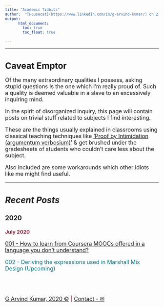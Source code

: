 ```yaml
---
title: "Academic Tidbits"
author:  "[Housecat](https://www.linkedin.com/in/g-arvind-kumar/) on 27 July 2020"
output: 
      html_document:
        toc: true
        toc_float: true
    
---
```

  
----
  
# Caveat Emptor

<font size=4> 
  
Of the many extraordinary qualities I possess, asking stupid questions is the one which
I'm really proud of. Such a quality is deemed valuable in a slave to an excessively inquiring mind. 

In the spirit of disorganized inquiry, this page will contain posts on trivial stuff related to subjects I find interesting.

These are the things usually explained in classrooms using classical teaching techniques like ['Proof by Intimidation (argumentum verbosium)'](https://ocw.mit.edu/courses/electrical-engineering-and-computer-science/6-042j-mathematics-for-computer-science-fall-2010/video-lectures/lecture-3-strong-induction/MIT6_042JF10_proof.pdf) & get brushed under the gradesheets of students who couldn't care less about the subject.

Also included are some workarounds which other idiots like me might find useful.

</font>

----

# ***Recent Posts***

## 2020

### <font color="8F223A"> July 2020

<font size=4>  

[001 - How to learn from Coursera MOOCs offered in a language you don't understand?](https://octaveone.github.io/mwb/coursera_language_fix.html) 

<font color="#0D7680">002 - Deriving the expressions used in Marshall Mix Design (Upcoming) </font>

<br>
<br>

[G Arvind Kumar, 2020 © ](https://www.linkedin.com/in/g-arvind-kumar/) |  [Contact - ✉](mailto:arvind.academic.only@gmail.com) 

</font>